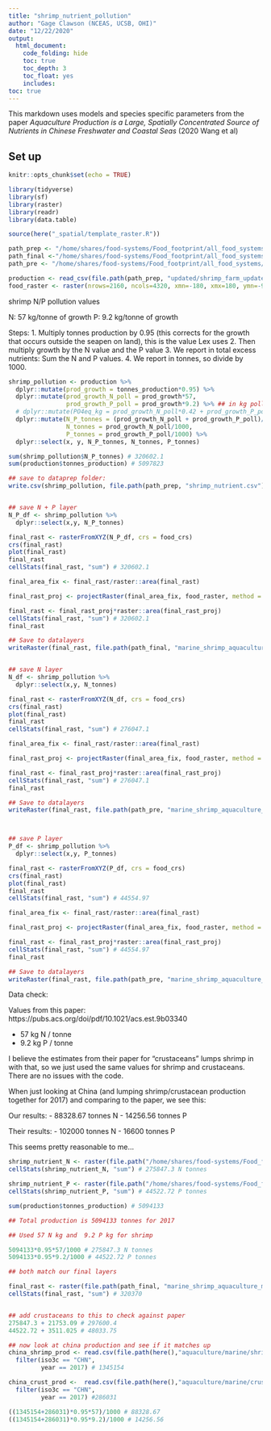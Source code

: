 ```yaml
---
title: "shrimp_nutrient_pollution"
author: "Gage Clawson (NCEAS, UCSB, OHI)"
date: "12/22/2020"
output: 
  html_document:
    code_folding: hide
    toc: true
    toc_depth: 3
    toc_float: yes
    includes: 
toc: true
---
```


This markdown uses models and species specific parameters from the paper *Aquaculture Production is a Large, Spatially Concentrated Source of Nutrients in Chinese Freshwater and Coastal Seas* (2020 Wang et al)

## Set up

```r
knitr::opts_chunk$set(echo = TRUE)

library(tidyverse)
library(sf)
library(raster)
library(readr)
library(data.table)

source(here("_spatial/template_raster.R"))

path_prep <- "/home/shares/food-systems/Food_footprint/all_food_systems/dataprep/aquaculture/marine/shrimp"
path_final <-"/home/shares/food-systems/Food_footprint/all_food_systems/datalayers"
path_pre <- "/home/shares/food-systems/Food_footprint/all_food_systems/predatalayers"

production <- read_csv(file.path(path_prep, "updated/shrimp_farm_updated.csv"))
food_raster <- raster(nrows=2160, ncols=4320, xmn=-180, xmx=180, ymn=-90, ymx=90)
```

shrimp N/P pollution values

N: 57 kg/tonne of growth
P: 9.2 kg/tonne of growth

Steps: 
1. Multiply tonnes production by 0.95 (this corrects for the growth that occurs outside the seapen on land), this is the value Lex uses
2. Then multiply growth by the N value and the P value
3. We report in total excess nutrients: Sum the N and P values.
4. We report in tonnes, so divide by 1000. 

```r

shrimp_pollution <- production %>%
  dplyr::mutate(prod_growth = tonnes_production*0.95) %>%
  dplyr::mutate(prod_growth_N_poll = prod_growth*57,
                prod_growth_P_poll = prod_growth*9.2) %>% ## in kg pollution now
  # dplyr::mutate(PO4eq_kg = prod_growth_N_poll*0.42 + prod_growth_P_poll*3.07) %>% cut (01/14/2021)
  dplyr::mutate(N_P_tonnes = (prod_growth_N_poll + prod_growth_P_poll)/1000,
                N_tonnes = prod_growth_N_poll/1000,
                P_tonnes = prod_growth_P_poll/1000) %>%
  dplyr::select(x, y, N_P_tonnes, N_tonnes, P_tonnes)

sum(shrimp_pollution$N_P_tonnes) # 320602.1
sum(production$tonnes_production) # 5097823

## save to dataprep folder: 
write.csv(shrimp_pollution, file.path(path_prep, "shrimp_nutrient.csv"))


## save N + P layer
N_P_df <- shrimp_pollution %>%
  dplyr::select(x,y, N_P_tonnes)

final_rast <- rasterFromXYZ(N_P_df, crs = food_crs)
crs(final_rast)
plot(final_rast)
final_rast
cellStats(final_rast, "sum") # 320602.1

final_area_fix <- final_rast/raster::area(final_rast)

final_rast_proj <- projectRaster(final_area_fix, food_raster, method = "ngb")

final_rast <- final_rast_proj*raster::area(final_rast_proj)
cellStats(final_rast, "sum") # 320602.1
final_rast

## Save to datalayers 
writeRaster(final_rast, file.path(path_final, "marine_shrimp_aquaculture_meat_nutrient.tif"), overwrite = T)


## save N layer
N_df <- shrimp_pollution %>%
  dplyr::select(x,y, N_tonnes)

final_rast <- rasterFromXYZ(N_df, crs = food_crs)
crs(final_rast)
plot(final_rast)
final_rast
cellStats(final_rast, "sum") # 276047.1

final_area_fix <- final_rast/raster::area(final_rast)

final_rast_proj <- projectRaster(final_area_fix, food_raster, method = "ngb")

final_rast <- final_rast_proj*raster::area(final_rast_proj)
cellStats(final_rast, "sum") # 276047.1
final_rast

## Save to datalayers 
writeRaster(final_rast, file.path(path_pre, "marine_shrimp_aquaculture_meat_nutrientN.tif"), overwrite = T)



## save P layer
P_df <- shrimp_pollution %>%
  dplyr::select(x,y, P_tonnes)

final_rast <- rasterFromXYZ(P_df, crs = food_crs)
crs(final_rast)
plot(final_rast)
final_rast
cellStats(final_rast, "sum") # 44554.97 

final_area_fix <- final_rast/raster::area(final_rast)

final_rast_proj <- projectRaster(final_area_fix, food_raster, method = "ngb")

final_rast <- final_rast_proj*raster::area(final_rast_proj)
cellStats(final_rast, "sum") # 44554.97
final_rast

## Save to datalayers 
writeRaster(final_rast, file.path(path_pre, "marine_shrimp_aquaculture_meat_nutrientP.tif"), overwrite = T)

```


Data check: 

Values from this paper: https://pubs.acs.org/doi/pdf/10.1021/acs.est.9b03340


   - 57 kg N / tonne
   - 9.2 kg P / tonne 

I believe the estimates from their paper for "crustaceans" lumps shrimp in with that, so we just used the same values for shrimp and crustaceans. There are no issues with the code. 

When just looking at China (and lumping shrimp/crustacean production together for 2017) and comparing to the paper, we see this: 

Our results:
 - 88328.67 tonnes N
 - 14256.56 tonnes P
 
Their results: 
 - 102000 tonnes N
 - 16600 tonnes P
 
This seems pretty reasonable to me... 


```r
shrimp_nutrient_N <- raster(file.path("/home/shares/food-systems/Food_footprint/all_food_systems/predatalayers/marine_shrimp_aquaculture_meat_nutrientN.tif"))
cellStats(shrimp_nutrient_N, "sum") # 275847.3 N tonnes

shrimp_nutrient_P <- raster(file.path("/home/shares/food-systems/Food_footprint/all_food_systems/predatalayers/marine_shrimp_aquaculture_meat_nutrientP.tif"))
cellStats(shrimp_nutrient_P, "sum") # 44522.72 P tonnes

sum(production$tonnes_production) # 5094133

## Total production is 5094133 tonnes for 2017

## Used 57 N kg and  9.2 P kg for shrimp

5094133*0.95*57/1000 # 275847.3 N tonnes
5094133*0.95*9.2/1000 # 44522.72 P tonnes

## both match our final layers 

final_rast <- raster(file.path(path_final, "marine_shrimp_aquaculture_meat_nutrient.tif"))
cellStats(final_rast, "sum") # 320370


## add crustaceans to this to check against paper
275847.3 + 21753.09 # 297600.4
44522.72 + 3511.025 # 48033.75

## now look at china production and see if it matches up 
china_shrimp_prod <- read.csv(file.path(here(),"aquaculture/marine/shrimp/shrimp_farms/data/fao_mariculture_shrimp.csv")) %>%
  filter(iso3c == "CHN",
         year == 2017) # 1345154

china_crust_prod <-  read.csv(file.path(here(),"aquaculture/marine/crustaceans/crustacean_farms/data/fao_mariculture_crustaceans.csv")) %>%
  filter(iso3c == "CHN",
         year == 2017) #286031

((1345154+286031)*0.95*57)/1000 # 88328.67
((1345154+286031)*0.95*9.2)/1000 # 14256.56


```

